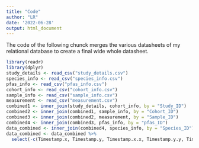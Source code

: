 ```yaml
---
title: "Code"
author: "LR"
date: '2022-06-28'
output: html_document
---
```


The code of the following chunck merges the various datasheets of my relational database to create a final wide whole datasheet.

```r
library(readr)
library(dplyr)
study_details <- read_csv("study_details.csv")
species_info <- read_csv("species_info.csv")
pfas_info <- read_csv("pfas_info.csv")
cohort_info <- read_csv("cohort_info.csv")
sample_info <- read_csv("sample_info.csv")
measurement <- read_csv("measurement.csv")
combined1 <- inner_join(study_details, cohort_info, by = "Study_ID")
combined2 <- inner_join(combined1, sample_info, by = "Cohort_ID")
combined3 <- inner_join(combined2, measurement, by = "Sample_ID")
combined4 <- inner_join(combined3, pfas_info, by = "pfas_ID")
data_combined <- inner_join(combined4, species_info, by = "Species_ID")
data_combined <- data_combined %>% 
  select(-c(Timestamp.x, Timestamp.y, Timestamp.x.x, Timestamp.y.y, Timestamp.x.x.x, Timestamp.y.y.y))

```
